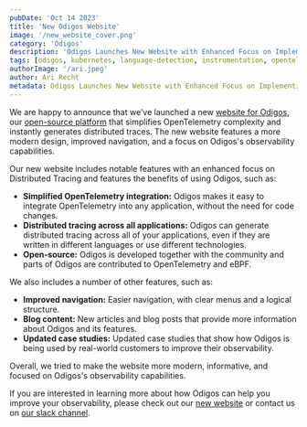 ```yaml
---
pubDate: 'Oct 14 2023'
title: 'New Odigos Website'
image: '/new_website_cover.png'
category: 'Odigos'
description: 'Odigos Launches New Website with Enhanced Focus on Implementing Distributed Tracing'
tags: [odigos, kubernetes, language-detection, instrumentation, opentelemetry]
authorImage: '/ari.jpeg'
author: Ari Recht
metadata: Odigos Launches New Website with Enhanced Focus on Implementing Distributed Tracing
---
```

We are happy to announce that we’ve launched a new [website for Odigos](https://odigos.io/), our [open-source platform](https://github.com/keyval-dev/odigos) that simplifies OpenTelemetry complexity and instantly generates distributed traces. The new website features a more modern design, improved navigation, and a focus on Odigos's observability capabilities.

Our new website includes notable features with an enhanced focus on Distributed Tracing and features the benefits of using Odigos, such as:

- **Simplified OpenTelemetry integration:** Odigos makes it easy to integrate OpenTelemetry into any application, without the need for code changes.
- **Distributed tracing across all applications:** Odigos can generate distributed tracing across all of your applications, even if they are written in different languages or use different technologies.
- **Open-source:** Odigos is developed together with the community and parts of Odigos are contributed to OpenTelemetry and eBPF.

We also includes a number of other features, such as:

- **Improved navigation:** Easier navigation, with clear menus and a logical structure.
- **Blog content:** New articles and blog posts that provide more information about Odigos and its features.
- **Updated case studies:** Updated case studies that show how Odigos is being used by real-world customers to improve their observability.

Overall, we tried to make the website more modern, informative, and focused on Odigos's observability capabilities. 

If you are interested in learning more about how Odigos can help you improve your observability, please check out our [new website](https://odigos.io/) or contact us on [our slack channel](https://join.slack.com/t/odigos/shared_invite/zt-1d7egaz29-Rwv2T8kyzc3mWP8qKobz~A).